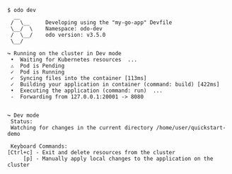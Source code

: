 ```console
$ odo dev
  __
 /  \__     Developing using the "my-go-app" Devfile
 \__/  \    Namespace: odo-dev
 /  \__/    odo version: v3.5.0
 \__/

↪ Running on the cluster in Dev mode
 •  Waiting for Kubernetes resources  ...
 ⚠  Pod is Pending
 ✓  Pod is Running
 ✓  Syncing files into the container [113ms]
 ✓  Building your application in container (command: build) [422ms]
 •  Executing the application (command: run)  ...
 -  Forwarding from 127.0.0.1:20001 -> 8080


↪ Dev mode
 Status:
 Watching for changes in the current directory /home/user/quickstart-demo

 Keyboard Commands:
[Ctrl+c] - Exit and delete resources from the cluster
     [p] - Manually apply local changes to the application on the cluster
```